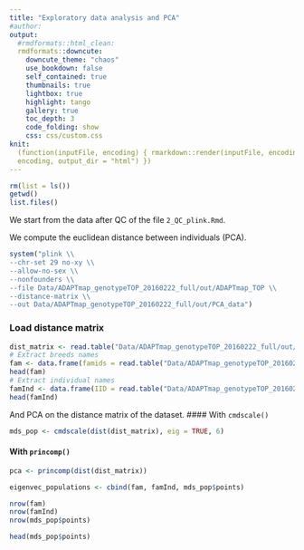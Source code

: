 ```yaml
---
title: "Exploratory data analysis and PCA"
#author:
output:
  #rmdformats::html_clean:
  rmdformats::downcute:
    downcute_theme: "chaos"
    use_bookdown: false
    self_contained: true
    thumbnails: true
    lightbox: true
    highlight: tango
    gallery: true
    toc_depth: 3
    code_folding: show
    css: css/custom.css
knit:
  (function(inputFile, encoding) { rmarkdown::render(inputFile, encoding =
  encoding, output_dir = "html") })
---
```


```r
rm(list = ls())
getwd()
list.files()
```

We start from the data after QC of the file `2_QC_plink.Rmd`.

We compute the euclidean distance between individuals (PCA).
```r
system("plink \\
--chr-set 29 no-xy \\
--allow-no-sex \\
--nonfounders \\
--file Data/ADAPTmap_genotypeTOP_20160222_full/out/ADAPTmap_TOP \\
--distance-matrix \\
--out Data/ADAPTmap_genotypeTOP_20160222_full/out/PCA_data")
```

### Load distance matrix

```r
dist_matrix <- read.table("Data/ADAPTmap_genotypeTOP_20160222_full/out/PCA_data.mdist", header = T)
# Extract breeds names
fam <- data.frame(famids = read.table("Data/ADAPTmap_genotypeTOP_20160222_full/out/PCA_data.mdist.id")[, 1])
head(fam)
# Extract individual names
famInd <- data.frame(IID = read.table("Data/ADAPTmap_genotypeTOP_20160222_full/out/PCA_data.mdist.id")[, 2])
head(famInd)
```
And PCA on the distance matrix of the dataset.
#### With `cmdscale()`
```r
mds_pop <- cmdscale(dist(dist_matrix), eig = TRUE, 6)
```
#### With `princomp()`
```r
pca <- princomp(dist(dist_matrix))
```
```r
eigenvec_populations <- cbind(fam, famInd, mds_pop$points)
```
```r
nrow(fam)
nrow(famInd)
nrow(mds_pop$points)
```
```r
head(mds_pop$points)
```